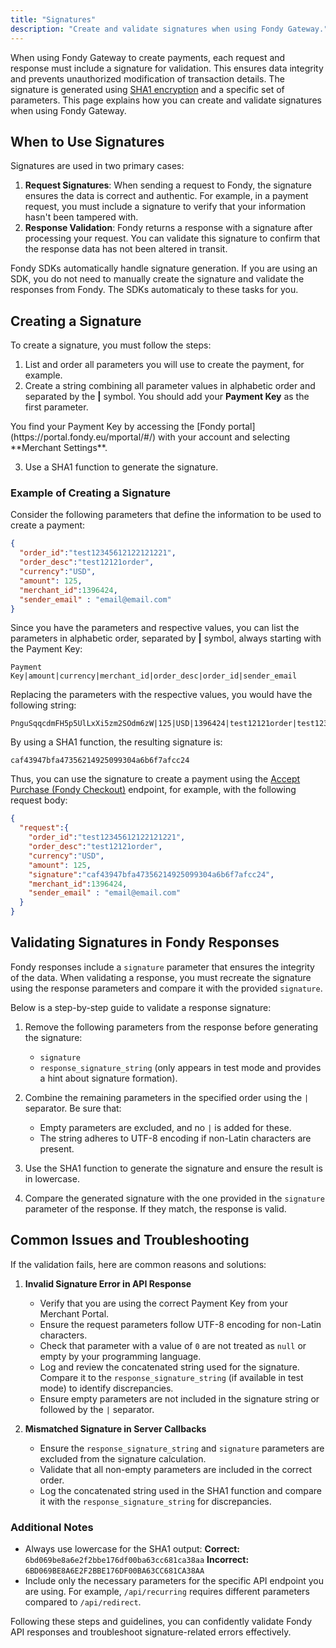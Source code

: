 ```yaml
---
title: "Signatures"
description: "Create and validate signatures when using Fondy Gateway."
---
```





When using Fondy Gateway to create payments, each request and response must include a signature for validation. This ensures data integrity and prevents unauthorized modification of transaction details. The signature is generated using [SHA1 encryption](https://en.wikipedia.org/wiki/SHA-1) and a specific set of parameters. This page explains how you can create and validate signatures when using Fondy Gateway.

## When to Use Signatures

Signatures are used in two primary cases:

1. **Request Signatures**: When sending a request to Fondy, the signature ensures the data is correct and authentic. For example, in a payment request, you must include a signature to verify that your information hasn't been tampered with.
2. **Response Validation**: Fondy returns a response with a signature after processing your request. You can validate this signature to confirm that the response data has not been altered in transit.

<Callout type="info" title="Signatures in Fondy SDKs">
  Fondy SDKs automatically handle signature generation. If you are using an SDK, you do not need to manually create the signature and validate the responses from Fondy. The SDKs automaticaly to these tasks for you.
</Callout>

## Creating a Signature

To create a signature, you must follow the steps:

1. List and order all parameters you will use to create the payment, for example.
2. Create a string combining all parameter values in alphabetic order and separated by the **|** symbol. You should add your **Payment Key** as the first parameter.

<Callout type="info" title="Payment Key">
  You find your Payment Key by accessing the [Fondy portal](https://portal.fondy.eu/mportal/#/) with your account and selecting **Merchant Settings**.
</Callout>

3. Use a SHA1 function to generate the signature.

### Example of Creating a Signature

Consider the following parameters that define the information to be used to create a payment:


  ```json 
  {
    "order_id":"test12345612122121221",
    "order_desc":"test12121order",
    "currency":"USD",
    "amount": 125,
    "merchant_id":1396424,
    "sender_email" : "email@email.com"
  }
  ```


Since you have the parameters and respective values, you can list the parameters in alphabetic order, separated by **|** symbol, always starting with the Payment Key:

```
Payment Key|amount|currency|merchant_id|order_desc|order_id|sender_email
```

Replacing the parameters with the respective values, you would have the following string:

```
PnguSqqcdmFH5p5UlLxXi5zm2SOdm6zW|125|USD|1396424|test12121order|test12345612122121221|email@email.com
```

By using a SHA1 function, the resulting signature is:

```
caf43947bfa47356214925099304a6b6f7afcc24
```

Thus, you can use the signature to create a payment using the [Accept Purchase (Fondy Checkout)](/reference/gateway/accept-purchase-fondy-checkout) endpoint, for example, with the following request body:


  ```json 
  {
    "request":{
      "order_id":"test12345612122121221",
      "order_desc":"test12121order",
      "currency":"USD",
      "amount": 125,
      "signature":"caf43947bfa47356214925099304a6b6f7afcc24",
      "merchant_id":1396424,
      "sender_email" : "email@email.com"
    }
  }
  ```


## Validating Signatures in Fondy Responses

Fondy responses include a `signature` parameter that ensures the integrity of the data. When validating a response, you must recreate the signature using the response parameters and compare it with the provided `signature`.

Below is a step-by-step guide to validate a response signature:

1. Remove the following parameters from the response before generating the signature:

   * `signature`
   * `response_signature_string` (only appears in test mode and provides a hint about signature formation).

2. Combine the remaining parameters in the specified order using the `|` separator. Be sure that:

   * Empty parameters are excluded, and no `|` is added for these.
   * The string adheres to UTF-8 encoding if non-Latin characters are present.

3. Use the SHA1 function to generate the signature and ensure the result is in lowercase.

4. Compare the generated signature with the one provided in the `signature` parameter of the response. If they match, the response is valid.

## Common Issues and Troubleshooting

If the validation fails, here are common reasons and solutions:

1. **Invalid Signature Error in API Response**

   * Verify that you are using the correct Payment Key from your Merchant Portal.
   * Ensure the request parameters follow UTF-8 encoding for non-Latin characters.
   * Check that parameter with a value of `0` are not treated as `null` or empty by your programming language.
   * Log and review the concatenated string used for the signature. Compare it to the `response_signature_string` (if available in test mode) to identify discrepancies.
   * Ensure empty parameters are not included in the signature string or followed by the `|` separator.

2. **Mismatched Signature in Server Callbacks**

   * Ensure the `response_signature_string` and `signature` parameters are excluded from the signature calculation.
   * Validate that all non-empty parameters are included in the correct order.
   * Log the concatenated string used in the SHA1 function and compare it with the `response_signature_string` for discrepancies.

### Additional Notes

* Always use lowercase for the SHA1 output: **Correct:** `6bd069be8a6e2f2bbe176df00ba63cc681ca38aa` **Incorrect:** `6BD069BE8A6E2F2BBE176DF00BA63CC681CA38AA`
* Include only the necessary parameters for the specific API endpoint you are using. For example, `/api/recurring` requires different parameters compared to `/api/redirect`.

Following these steps and guidelines, you can confidently validate Fondy API responses and troubleshoot signature-related errors effectively.

